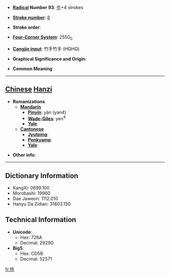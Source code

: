 * '''[[Wiktionary:Chinese radical index| Radical]] Number 93''': [[Wiktionary:Chinese radical index 牛|牛]]+4 strokes

* '''[[Wiktionary:Chinese total strokes index|Stroke number]]''': [[Wiktionary:Chinese total strokes index 8|8]]

* '''Stroke order''': 

* '''[[Wiktionary:Chinese four corner index|Four-Corner System]]''': 2550<sub>0</sub>

* '''[[Wiktionary:Chinese Cangjie index|Cangjie input]]''': 竹手竹手 (HQHQ)

* '''Graphical Significance and Origin''': 

* '''Common Meaning'''

----

== [[Chinese]] [[Hanzi]] ==

* '''Romanizations'''
** '''[[Mandarin]]'''
*** '''[[Pinyin]]''': yàn (yan4)
*** '''[[Wade-Giles]]''': yen<sup>4</sup>
*** '''[[Yale]]''': 
** '''[[Cantonese]]'''
*** '''[[Jyutping]]''':
*** '''[[Penkyamp]]''': 
*** '''[[Yale]]''': 

* '''Other info''': 

----

== Dictionary Information ==

* KangXi: 0699.100
* Morobashi: 19960
* Dae Jaweon: 1112.010
* Hanyu Da Zidian: 31803.150

== Technical Information ==

* '''Unicode''':
** Hex: 726A
** Decimal: 29290
* '''Big5''':
** Hex: CD5B
** Decimal: 52571

[[fr:牪]]